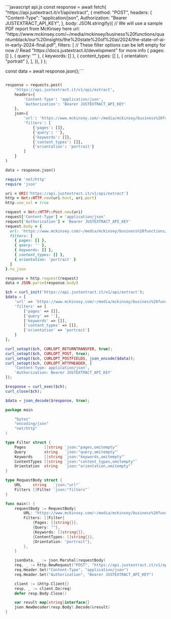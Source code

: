 <CodeGroup>
```javascript api.js
const response = await fetch(
      "https://api.justextract.it/v1/api/extract",
      {
        method: "POST",
        headers: {
          "Content-Type": "application/json",
          Authorization: "Bearer JUSTEXTRACT_API_KEY",
        },
        body: JSON.stringify({
          // We will use a sample PDF report from McKinsey here
          url: "https://www.mckinsey.com/~/media/mckinsey/business%20functions/quantumblack/our%20insights/the%20state%20of%20ai/2024/the-state-of-ai-in-early-2024-final.pdf",
          filters: [
            // These filter options can be left empty for now
            // Read "https://docs.justextract.it/development" for more info
            { pages: [] },
            { query: "" },
            { keywords: [] },
            { content_types: [] },
            { orientation: "portrait" },
          ],
        }),
      }
    );

const data = await response.json();```

```python api.py

response = requests.post(
    'https://api.justextract.it/v1/api/extract',
    headers={
        'Content-Type': 'application/json',
        'Authorization': 'Bearer JUSTEXTRACT_API_KEY'
    },
    json={
        'url': 'https://www.mckinsey.com/~/media/mckinsey/business%20functions/quantumblack/our%20insights/the%20state%20of%20ai/2024/the-state-of-ai-in-early-2024-final.pdf',
        'filters': [
            {'pages': []},
            {'query': ''},
            {'keywords': []},
            {'content_types': []},
            {'orientation': 'portrait'}
        ]
    }
)

data = response.json()
```

```ruby api.rb
require 'net/http'
require 'json'

uri = URI('https://api.justextract.it/v1/api/extract')
http = Net::HTTP.new(uri.host, uri.port)
http.use_ssl = true

request = Net::HTTP::Post.new(uri)
request['Content-Type'] = 'application/json'
request['Authorization'] = 'Bearer JUSTEXTRACT_API_KEY'
request.body = {
  url: 'https://www.mckinsey.com/~/media/mckinsey/business%20functions/quantumblack/our%20insights/the%20state%20of%20ai/2024/the-state-of-ai-in-early-2024-final.pdf',
  filters: [
    { pages: [] },
    { query: '' },
    { keywords: [] },
    { content_types: [] },
    { orientation: 'portrait' }
  ]
}.to_json

response = http.request(request)
data = JSON.parse(response.body)
```

```php api.php
$ch = curl_init('https://api.justextract.it/v1/api/extract');
$data = [
    'url' => 'https://www.mckinsey.com/~/media/mckinsey/business%20functions/quantumblack/our%20insights/the%20state%20of%20ai/2024/the-state-of-ai-in-early-2024-final.pdf',
    'filters' => [
        ['pages' => []],
        ['query' => ''],
        ['keywords' => []],
        ['content_types' => []],
        ['orientation' => 'portrait']
    ]
];

curl_setopt($ch, CURLOPT_RETURNTRANSFER, true);
curl_setopt($ch, CURLOPT_POST, true);
curl_setopt($ch, CURLOPT_POSTFIELDS, json_encode($data));
curl_setopt($ch, CURLOPT_HTTPHEADER, [
    'Content-Type: application/json',
    'Authorization: Bearer JUSTEXTRACT_API_KEY'
]);

$response = curl_exec($ch);
curl_close($ch);

$data = json_decode($response, true);
```

```go api.go
package main

    "bytes"
    "encoding/json"
    "net/http"
)

type Filter struct {
    Pages        []string `json:"pages,omitempty"`
    Query        string   `json:"query,omitempty"`
    Keywords     []string `json:"keywords,omitempty"`
    ContentTypes []string `json:"content_types,omitempty"`
    Orientation  string   `json:"orientation,omitempty"`
}

type RequestBody struct {
    URL     string   `json:"url"`
    Filters []Filter `json:"filters"`
}

func main() {
    requestBody := RequestBody{
        URL: "https://www.mckinsey.com/~/media/mckinsey/business%20functions/quantumblack/our%20insights/the%20state%20of%20ai/2024/the-state-of-ai-in-early-2024-final.pdf",
        Filters: []Filter{
            {Pages: []string{}},
            {Query: ""},
            {Keywords: []string{}},
            {ContentTypes: []string{}},
            {Orientation: "portrait"},
        },
    }

    jsonData, _ := json.Marshal(requestBody)
    req, _ := http.NewRequest("POST", "https://api.justextract.it/v1/api/extract", bytes.NewBuffer(jsonData))
    req.Header.Set("Content-Type", "application/json")
    req.Header.Set("Authorization", "Bearer JUSTEXTRACT_API_KEY")

    client := &http.Client{}
    resp, _ := client.Do(req)
    defer resp.Body.Close()

    var result map[string]interface{}
    json.NewDecoder(resp.Body).Decode(&result)
}
```

</CodeGroup>
